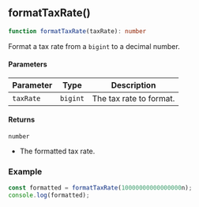 

<a id="formatTaxRate"></a>

## formatTaxRate()

```ts copy
function formatTaxRate(taxRate): number
```

Format a tax rate from a `bigint` to a decimal number.

#### Parameters

| Parameter | Type | Description |
| ------ | ------ | ------ |
| `taxRate` | `bigint` | The tax rate to format. |

#### Returns

`number`

- The formatted tax rate.

### Example

```ts copy
const formatted = formatTaxRate(10000000000000000n);
console.log(formatted);
```

